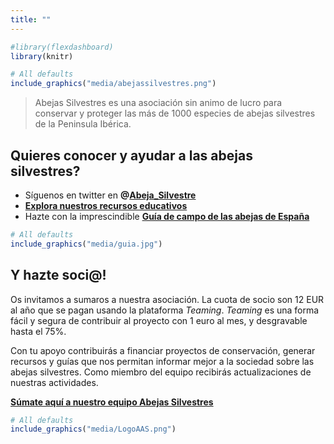 ```yaml
---
title: ""
---
```


```r
#library(flexdashboard)
library(knitr)
```
    

```r
# All defaults
include_graphics("media/abejassilvestres.png")
```

> Abejas Silvestres es una asociación sin animo de lucro para conservar y proteger las más de 1000 especies de abejas silvestres de la Peninsula Ibérica.   

## Quieres conocer y ayudar a las abejas silvestres?   

- Síguenos en twitter en **@[Abeja_Silvestre](https://twitter.com/Abeja_Silvestre)**   
- **[Explora nuestros recursos educativos](/resources.html)**  
- Hazte con la imprescindible **[Guía de campo de las abejas de España](https://www.tundraediciones.es/index.php?option=com_virtuemart&view=productdetails&virtuemart_product_id=390&virtuemart_category_id=25&lang=es)**  


```r
# All defaults
include_graphics("media/guia.jpg")
```

## Y hazte soci@!


Os invitamos a sumaros a nuestra asociación. La cuota de socio son 12 EUR al año que se pagan usando la plataforma *Teaming*. *Teaming* es una forma fácil y segura de contribuir al proyecto con 1 euro al mes, y desgravable hasta el 75%.

Con tu apoyo contribuirás a financiar proyectos de conservación, generar recursos y guías que nos permitan informar mejor a la sociedad sobre las abejas silvestres. Como miembro del equipo recibirás actualizaciones de nuestras actividades.

**[Súmate aquí a nuestro equipo Abejas Silvestres](https://www.teaming.net/abejassilvestres)**

```r
# All defaults
include_graphics("media/LogoAAS.png")
```